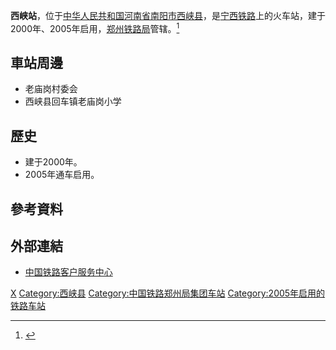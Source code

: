 {{Expand|time=2016-07-17T12:37:19+00:00}}
{{Infobox China railway station
|车站名称 =西峡站
|图片 = 
|图片介绍 = 
|车站拼音 = Xixia
|英文名称 = Xixia Railway Station
|电报码 = XIF
|拼音码 = XXI
|车站代码 = 41036<ref>{{cite book|title=中华人民共和国铁路车站代码（GB/T 10302-2010）|publisher=中国标准出版社|year=2010|isbn=155066140495|ignore-isbn-error=true|pages=39}}</ref>
|车站位置 = [[河南省|河南省]][[南阳市|南阳市]][[西峡县|西峡县]]
|坐标 = 
|归属 = [[郑州铁路局|郑州铁路局]][[南阳车务段|南阳车务段]]
|线路 = [[宁西铁路|宁西铁路]]
|车站等级 = [[二等站_(中铁)|二等站]]
|月台数目 = 
|股道数目 = 
}}
'''西峡站'''，位于[[中华人民共和国|中华人民共和国]][[河南省|河南省]][[南阳市|南阳市]][[西峡县|西峡县]]，是[[宁西铁路|宁西铁路]]上的火车站，建于2000年、2005年启用，[[郑州铁路局|郑州铁路局]]管辖。<ref>{{Cite web |url=http://search.huochepiao.com/huochezhan/jieshao/671.htm |title=西峡火车站介绍 |access-date=2016-07-17 |archive-date=2017-03-05 |archive-url=https://web.archive.org/web/20170305121729/http://search.huochepiao.com/huochezhan/jieshao/671.htm |dead-url=no }}</ref>
==車站周邊==
* 老庙岗村委会
* 西峡县回车镇老庙岗小学

==歷史==
* 建于2000年。
* 2005年通车启用。
==參考資料==
{{reflist}}
==外部連結==
* [http://www.12306.cn/mormhweb/ 中国铁路客户服务中心]{{Wayback|url=http://www.12306.cn/mormhweb/ |date=20180205163941 }}
{{China-rail-stub}}
{{宁西铁路}}
[[Category:南阳市铁路车站|X]]
[[Category:西峡县|Category:西峡县]]
[[Category:中国铁路郑州局集团车站|Category:中国铁路郑州局集团车站]]
[[Category:2005年启用的铁路车站|Category:2005年启用的铁路车站]]